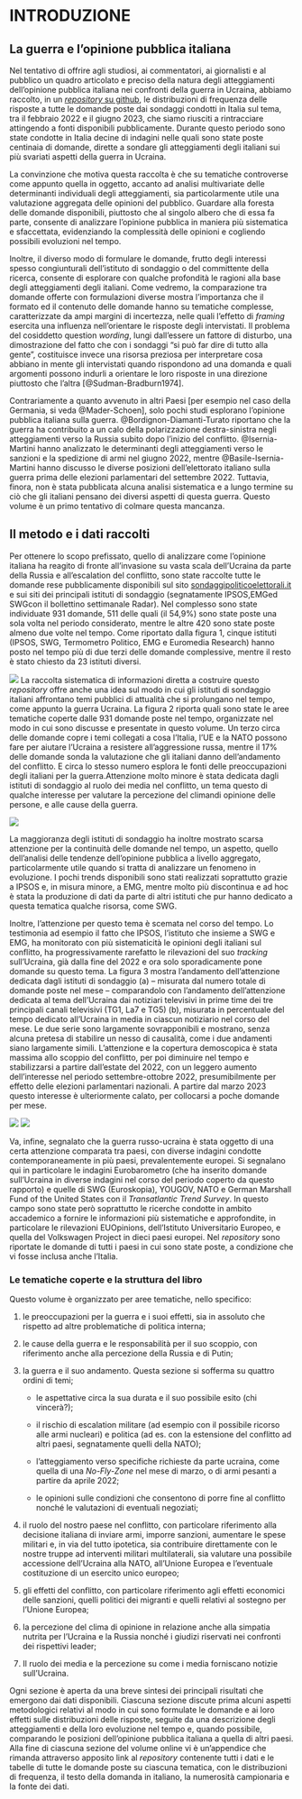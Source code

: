 # INTRODUZIONE

## La guerra e l’opinione pubblica italiana

Nel tentativo di offrire agli studiosi, ai commentatori, ai giornalisti e al pubblico un quadro articolato e preciso della natura degli atteggiamenti dell’opinione pubblica italiana nei confronti della guerra in Ucraina, abbiamo raccolto, in un [*repository* su github](https://github.com/IserniaP/Ukraine-War), le distribuzioni di frequenza delle risposte a tutte le domande poste dai sondaggi condotti in Italia sul tema, tra il febbraio 2022 e il giugno 2023, che siamo riusciti a rintracciare attingendo a fonti disponibili pubblicamente. Durante questo periodo sono state condotte in Italia decine di indagini nelle quali sono state poste centinaia di domande, dirette a sondare
gli atteggiamenti degli italiani sui più svariati aspetti della guerra in Ucraina.

La convinzione che motiva questa raccolta è che su tematiche controverse come appunto quella in oggetto, accanto ad analisi multivariate delle determinanti individuali degli atteggiamenti, sia particolarmente utile una valutazione aggregata delle opinioni del pubblico. Guardare alla foresta delle domande disponibili, piuttosto che al singolo albero che di essa fa parte, consente di analizzare l’opinione pubblica in maniera più sistematica e sfaccettata, evidenziando la complessità delle opinioni e cogliendo possibili evoluzioni nel tempo.

Inoltre, il diverso modo di formulare le domande, frutto degli interessi spesso congiunturali dell’istituto di sondaggio o del committente della ricerca, consente di esplorare con qualche profondità le ragioni alla base degli atteggiamenti degli italiani. Come vedremo, la comparazione tra domande offerte con formulazioni diverse mostra l’importanza che il formato ed il contenuto delle domande hanno su tematiche complesse, caratterizzate da ampi margini di incertezza, nelle quali l’effetto di *framing* esercita una influenza nell’orientare le risposte degli intervistati. Il problema del cosiddetto question *wording*, lungi dall’essere un fattore di disturbo, una dimostrazione del fatto che con i sondaggi “si può far dire di tutto alla gente”, costituisce invece una risorsa preziosa per interpretare cosa abbiano in mente gli intervistati quando rispondono ad una domanda e quali argomenti possono indurli a orientare le loro risposte in una direzione piuttosto che l’altra [@Sudman-Bradburn1974].

Contrariamente a quanto avvenuto in altri Paesi [per esempio nel caso della Germania, si veda @Mader-Schoen], solo pochi studi esplorano l’opinione pubblica italiana sulla guerra. @Bordignon-Diamanti-Turato riportano che la guerra ha contribuito a un calo della polarizzazione destra-sinistra negli atteggiamenti verso la Russia subito dopo l’inizio del conflitto. @Isernia-Martini hanno analizzato le determinanti degli
atteggiamenti verso le sanzioni e la spedizione di armi nel giugno 2022, mentre @Basile-Isernia-Martini hanno discusso le diverse posizioni dell’elettorato italiano sulla guerra prima delle elezioni parlamentari del settembre 2022. Tuttavia, finora, non è stata pubblicata alcuna analisi sistematica e a lungo termine su ciò che gli italiani pensano dei diversi aspetti di questa guerra. Questo volume è un primo tentativo di colmare questa mancanza.

## Il metodo e i dati raccolti

Per ottenere lo scopo prefissato, quello di analizzare come l’opinione italiana ha reagito
di fronte all’invasione su vasta scala dell’Ucraina da parte della Russia e all’escalation
del conflitto, sono state raccolte tutte le domande rese pubblicamente disponibili sul sito
[sondaggipoliticoelettorali.it](http://www.sondaggipoliticoelettorali.it/) e sui
siti dei principali istituti di sondaggio (segnatamente IPSOS,EMGed SWGcon il bollettino
settimanale Radar). Nel complesso sono state individuate 931 domande, 511 delle
quali (il 54,9%) sono state poste una sola volta nel periodo considerato, mentre le altre
420 sono state poste almeno due volte nel tempo. Come riportato dalla figura 1, cinque
istituti (IPSOS, SWG, Termometro Politico, EMG e Euromedia Research) hanno posto
nel tempo più di due terzi delle domande complessive, mentre il resto è stato chiesto
da 23 istituti diversi.

![](Images/Figura1.png)
La raccolta sistematica di informazioni diretta a costruire questo *repository* offre anche una idea sul modo in cui gli istituti di sondaggio italiani
affrontano temi pubblici di attualità che si prolungano nel tempo, come appunto la guerra Ucraina. La figura 2 riporta quali sono state le aree tematiche coperte dalle 931 domande poste nel tempo, organizzate nel modo in cui sono discusse e presentate in questo volume. Un terzo circa delle domande copre i temi collegati a cosa l’Italia, l’UE e la NATO possono fare per aiutare l’Ucraina a resistere all’aggressione russa, mentre il 17% delle domande sonda la valutazione che gli italiani danno dell’andamento del conflitto. E circa lo stesso numero esplora le fonti delle preoccupazioni degli italiani per la guerra.Attenzione molto minore è stata dedicata dagli istituti di sondaggio al ruolo dei media nel conflitto, un tema questo di qualche interesse per valutare la percezione del climandi opinione delle persone, e alle cause della guerra.

![](Images/Figura2.png)

La maggioranza degli istituti di sondaggio ha inoltre mostrato scarsa attenzione per la continuità delle domande nel tempo, un aspetto, quello dell’analisi delle tendenze dell’opinione pubblica a livello aggregato, particolarmente utile quando si tratta di analizzare un fenomeno in evoluzione. I pochi trends disponibili sono stati realizzati soprattutto grazie a IPSOS e, in misura minore, a EMG, mentre molto più discontinua e ad hoc è stata la produzione di dati da parte di altri istituti che pur hanno dedicato a questa tematica qualche risorsa, come SWG.

Inoltre, l’attenzione per questo tema è scemata nel corso del tempo. Lo testimonia ad esempio il fatto che IPSOS, l’istituto che insieme a SWG e EMG, ha monitorato con più sistematicità le opinioni degli italiani sul conflitto, ha progressivamente rarefatto le rilevazioni del suo *tracking* sull’Ucraina, già dalla fine del 2022 e ora solo sporadicamente pone domande su questo tema. La figura 3 mostra l’andamento dell’attenzione dedicata dagli istituti di sondaggio (a) – misurata dal numero totale di domande poste nel mese – comparandolo con l’andamento dell’attenzione dedicata al tema dell’Ucraina dai notiziari televisivi in prime time dei tre principali canali televisivi (TG1, La7 e TG5) (b), misurata in percentuale del tempo dedicato all’Ucraina in media in ciascun notiziario nel corso del mese. Le due serie sono largamente sovrapponibili e mostrano, senza alcuna pretesa di stabilire un nesso di causalità, come i due andamenti siano largamente simili. L’attenzione e la copertura demoscopica è stata massima allo scoppio del conflitto, per poi diminuire nel tempo e stabilizzarsi a partire dall’estate del 2022, con un leggero aumento dell’interesse nel periodo settembre-ottobre 2022, presumibilmente per effetto delle elezioni parlamentari nazionali. A partire dal marzo 2023 questo interesse è ulteriormente calato, per collocarsi a poche domande per mese.

![](Images/Figura3.png)
![](Images/Figura4.png)

Va, infine, segnalato che la guerra russo-ucraina è stata oggetto di una certa attenzione comparata tra paesi, con diverse indagini condotte contemporaneamente in più paesi, prevalentemente europei. Si segnalano qui in particolare le indagini Eurobarometro (che ha inserito domande sull’Ucraina in diverse indagini nel corso del periodo coperto da questo rapporto) e quelle di SWG (Euroskopia), YOUGOV, NATO e German Marshall Fund of the United States con il *Transatlantic Trend Survey*. In questo campo sono state però soprattutto le ricerche condotte in ambito accademico a fornire le informazioni più sistematiche e approfondite, in particolare le rilevazioni EUOpinions, dell’Istituto Universitario Europeo, e quella del Volkswagen Project in dieci paesi europei. Nel *repository* sono riportate le domande di tutti i paesi in cui sono state poste, a condizione che vi fosse inclusa anche l’Italia.

### Le tematiche coperte e la struttura del libro

Questo volume è organizzato per aree tematiche, nello specifico:

1. le preoccupazioni per la guerra e i suoi effetti, sia in assoluto che rispetto ad altre problematiche di politica interna;

2. le cause della guerra e le responsabilità per il suo scoppio, con riferimento anche alla percezione della Russia e di Putin;

3. la guerra e il suo andamento. Questa sezione si sofferma su quattro ordini di temi;

    * le aspettative circa la sua durata e il suo possibile esito (chi vincerà?);
  
    * il rischio di escalation militare (ad esempio con il possibile ricorso alle armi nucleari) e politica (ad es. con la estensione del conflitto ad altri paesi,
segnatamente quelli della NATO);

    * l’atteggiamento verso specifiche richieste da parte ucraina, come quella di una *No-Fly-Zone* nel mese di marzo, o di armi pesanti a partire da aprile 2022;

    * le opinioni sulle condizioni che consentono di porre fine al conflitto nonché le valutazioni di eventuali negoziati;

4. il ruolo del nostro paese nel conflitto, con particolare riferimento alla decisione italiana di inviare armi, imporre sanzioni, aumentare le spese militari e, in via del
tutto ipotetica, sia contribuire direttamente con le nostre truppe ad interventi militari
multilaterali, sia valutare una possibile accessione dell’Ucraina alla NATO, all’Unione Europea e l’eventuale costituzione di un esercito unico europeo;

5. gli effetti del conflitto, con particolare riferimento agli effetti economici delle
sanzioni, quelli politici dei migranti e quelli relativi al sostegno per l’Unione
Europea;

6. la percezione del clima di opinione in relazione anche alla simpatia nutrita per
l’Ucraina e la Russia nonché i giudizi riservati nei confronti dei rispettivi leader;

7. Il ruolo dei media e la percezione su come i media forniscano notizie sull’Ucraina.

Ogni sezione è aperta da una breve sintesi dei principali risultati che emergono dai dati disponibili. Ciascuna sezione discute prima alcuni aspetti metodologici relativi al modo in cui sono formulate le domande e ai loro effetti sulle distribuzioni delle risposte, seguite da una descrizione degli atteggiamenti e della loro evoluzione nel tempo e, quando possibile, comparando le posizioni dell’opinione pubblica italiana a quella di altri paesi. Alla fine di ciascuna sezione del volume online vi è un’appendice che rimanda attraverso apposito link al *repository* contenente tutti i dati e le tabelle di tutte le domande poste su ciascuna tematica, con le distribuzioni di frequenza, il testo della domanda in italiano, la numerosità campionaria e la fonte dei dati.

